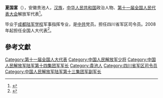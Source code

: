 '''夏国富'''（{{bd|1951年||}}），安徽贵池人，[[汉族|汉族]]，[[中华人民共和国|中华人民共和国]]政治人物、[[第十一届全国人民代表大会|第十一届全国人民代表大会]]解放军代表<ref>{{cite web|author=新华网|title=第十一届全国人大代表|url=http://news.xinhuanet.com/ziliao/2008-03/03/content_7708230.htm?node=36628|publisher=新华网|accessdate=2014-01-07|archive-date=2014-01-10|archive-url=https://web.archive.org/web/20140110211415/http://news.xinhuanet.com/ziliao/2008-03/03/content_7708230.htm?node=36628|dead-url=no}}</ref>。

毕业于[[成都陆军学校|成都陆军学校]]军事指挥专业，是[[中共|中共]]党员。担任四川省军区司令员。2008年起担任全国人大代表<ref>{{cite news|title=全国人大代表信息-夏国富|url= http://210.82.31.1:8084/delegate/viewDelegate.action?dbid=112918|accessdate=2013-04-05|newspaper=全国人大网|archive-url=https://web.archive.org/web/20140527220513/http://www.npc.gov.cn/delegate/viewDelegate.action?dbid=112918|archive-date=2014-05-27|dead-url=yes}}</ref>。

==參考文獻==
{{reflist}}
[[Category:第十一届全国人大代表|Category:第十一届全国人大代表]]
[[Category:中国人民解放军少将|Category:中国人民解放军少将]]
[[Category:中国人民解放军陆军第十四集团军军长|Category:中国人民解放军陆军第十四集团军军长]]
[[Category:貴池人|Category:貴池人]]
[[Category:四川省军区司令员|Category:四川省军区司令员]]
[[Category:中国人民解放军陆军第十三集团军副军长|Category:中国人民解放军陆军第十三集团军副军长]]